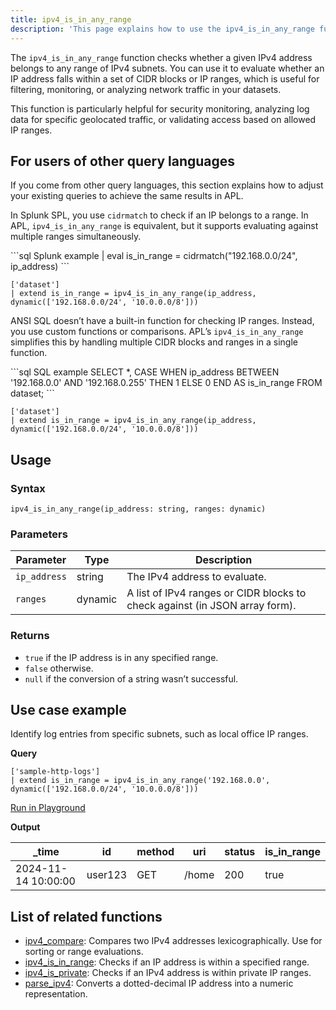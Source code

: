 ```yaml
---
title: ipv4_is_in_any_range
description: 'This page explains how to use the ipv4_is_in_any_range function in APL.'
---
```


The `ipv4_is_in_any_range` function checks whether a given IPv4 address belongs to any range of IPv4 subnets. You can use it to evaluate whether an IP address falls within a set of CIDR blocks or IP ranges, which is useful for filtering, monitoring, or analyzing network traffic in your datasets.

This function is particularly helpful for security monitoring, analyzing log data for specific geolocated traffic, or validating access based on allowed IP ranges.

## For users of other query languages

If you come from other query languages, this section explains how to adjust your existing queries to achieve the same results in APL.

<AccordionGroup>
<Accordion title="Splunk SPL users">

In Splunk SPL, you use `cidrmatch` to check if an IP belongs to a range. In APL, `ipv4_is_in_any_range` is equivalent, but it supports evaluating against multiple ranges simultaneously.

<CodeGroup>
```sql Splunk example
| eval is_in_range = cidrmatch("192.168.0.0/24", ip_address)
```

```kusto APL equivalent
['dataset'] 
| extend is_in_range = ipv4_is_in_any_range(ip_address, dynamic(['192.168.0.0/24', '10.0.0.0/8']))
```
</CodeGroup>

</Accordion>
<Accordion title="ANSI SQL users">

ANSI SQL doesn’t have a built-in function for checking IP ranges. Instead, you use custom functions or comparisons. APL’s `ipv4_is_in_any_range` simplifies this by handling multiple CIDR blocks and ranges in a single function.

<CodeGroup>
```sql SQL example
SELECT *,
  CASE WHEN ip_address BETWEEN '192.168.0.0' AND '192.168.0.255' THEN 1 ELSE 0 END AS is_in_range
FROM dataset;
```

```kusto APL equivalent
['dataset'] 
| extend is_in_range = ipv4_is_in_any_range(ip_address, dynamic(['192.168.0.0/24', '10.0.0.0/8']))
```
</CodeGroup>

</Accordion>
</AccordionGroup>

## Usage

### Syntax

```kusto
ipv4_is_in_any_range(ip_address: string, ranges: dynamic)
```

### Parameters

| Parameter    | Type    | Description                                                                 |
|--------------|---------|-----------------------------------------------------------------------------|
| `ip_address` | string  | The IPv4 address to evaluate.                                               |
| `ranges`     | dynamic | A list of IPv4 ranges or CIDR blocks to check against (in JSON array form). |

### Returns

- `true` if the IP address is in any specified range.
- `false` otherwise.
- `null` if the conversion of a string wasn’t successful.

## Use case example

Identify log entries from specific subnets, such as local office IP ranges.

**Query**

```kusto
['sample-http-logs'] 
| extend is_in_range = ipv4_is_in_any_range('192.168.0.0', dynamic(['192.168.0.0/24', '10.0.0.0/8']))
```

[Run in Playground](https://play.axiom.co/axiom-play-qf1k/query?initForm=%7B%22apl%22%3A%22%5B'sample-http-logs'%5D%20%20%7C%20extend%20is_in_range%20%3D%20ipv4_is_in_any_range('192.168.0.0'%2C%20dynamic(%5B'192.168.0.0%2F24'%2C%20'10.0.0.0%2F8'%5D))%22%7D)

**Output**

| _time              | id        | method | uri             | status | is_in_range |
|---------------------|-----------|--------|-----------------|-------------|-------------|
| 2024-11-14 10:00:00 | user123   | GET    | /home           | 200    | true |

## List of related functions

- [ipv4_compare](/apl/scalar-functions/ip-functions/ipv4-compare): Compares two IPv4 addresses lexicographically. Use for sorting or range evaluations.
- [ipv4_is_in_range](/apl/scalar-functions/ip-functions/ipv4-is-in-range): Checks if an IP address is within a specified range.
- [ipv4_is_private](/apl/scalar-functions/ip-functions/ipv4-is-private): Checks if an IPv4 address is within private IP ranges.
- [parse_ipv4](/apl/scalar-functions/ip-functions/parse-ipv4): Converts a dotted-decimal IP address into a numeric representation.